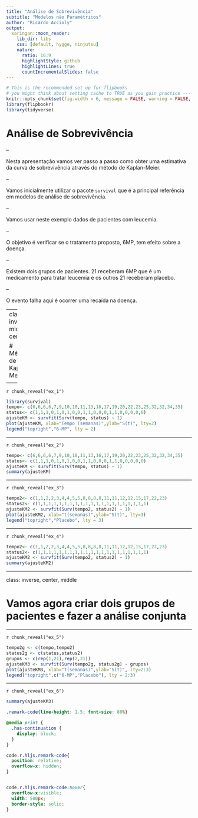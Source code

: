 ```yaml
---
title: "Análise de Sobrevivência"
subtitle: "Modelos não Paramétricos"
author: "Ricardo Accioly"
output:
  xaringan::moon_reader:
    lib_dir: libs
    css: [default, hygge, ninjutsu]
    nature:
      ratio: 16:9
      highlightStyle: github
      highlightLines: true
      countIncrementalSlides: false
---
```



```r
# This is the recommended set up for flipbooks
# you might think about setting cache to TRUE as you gain practice --- building flipbooks from scratch can be time consuming
knitr::opts_chunk$set(fig.width = 6, message = FALSE, warning = FALSE, comment = "", cache = F)
library(flipbookr)
library(tidyverse)
```



# Análise de Sobrevivência

--

Nesta apresentação vamos ver passo a passo como obter uma estimativa da curva de sobrevivência através do método de Kaplan-Meier.

--

Vamos inicialmente utilizar o pacote `survival` que é a principal referência em modelos de análise de sobrevivência. 

--

Vamos usar neste exemplo dados de pacientes com leucemia.

--

O objetivo é verificar se o tratamento proposto, 6MP, tem efeito sobre a doença.  

--

Existem dois grupos de pacientes. 21 receberam 6MP que é um medicamento para tratar leucemia e os outros 21 receberam placebo. 

--

O evento falha aqui é ocorrer uma recaída na doença.

---
class: inverse, middle, center


# Método de Kaplan-Meier





<!-- get a flipbook version of the my_cars code chunk - pauses are where parentheses are balanced -->
---

`r chunk_reveal("ex_1")`

```r
library(survival)
tempo<- c(6,6,6,6,7,9,10,10,11,13,16,17,19,20,22,23,25,32,32,34,35)
status<- c(1,1,1,0,1,0,1,0,0,1,1,0,0,0,1,1,0,0,0,0,0) 
ajusteKM <- survfit(Surv(tempo, status) ~ 1)
plot(ajusteKM, xlab="Tempo (semanas)",ylab="S(t)", lty=2) 
legend("topright","6-MP", lty = 2)
```

---

`r chunk_reveal("ex_2")`

```r
tempo<- c(6,6,6,6,7,9,10,10,11,13,16,17,19,20,22,23,25,32,32,34,35)
status<- c(1,1,1,0,1,0,1,0,0,1,1,0,0,0,1,1,0,0,0,0,0) 
ajusteKM <- survfit(Surv(tempo, status) ~ 1)
summary(ajusteKM)
```

---

`r chunk_reveal("ex_3")`

```r
tempo2<- c(1,1,2,2,3,4,4,5,5,8,8,8,8,11,11,12,12,15,17,22,23)
status2<- c(1,1,1,1,1,1,1,1,1,1,1,1,1,1,1,1,1,1,1,1,1) 
ajusteKM2 <- survfit(Surv(tempo2, status2) ~ 1)
plot(ajusteKM2, xlab="t(semanas)",ylab="S(t)", lty=3) 
legend("topright","Placebo", lty = 3)
```

---

`r chunk_reveal("ex_4")`

```r
tempo2<- c(1,1,2,2,3,4,4,5,5,8,8,8,8,11,11,12,12,15,17,22,23)
status2<- c(1,1,1,1,1,1,1,1,1,1,1,1,1,1,1,1,1,1,1,1,1) 
ajusteKM2 <- survfit(Surv(tempo2, status2) ~ 1)
summary(ajusteKM2)
```

---

class: inverse, center, middle


# Vamos agora criar dois grupos de pacientes e fazer a análise conjunta

---

`r chunk_reveal("ex_5")`

```r
tempo2g <- c(tempo,tempo2)
status2g <- c(status,status2)
grupos <- c(rep(1,21),rep(2,21))
ajusteKM3 <- survfit(Surv(tempo2g, status2g) ~ grupos)
plot(ajusteKM3, xlab="T(semanas)",ylab="S(t)", lty=2:3) 
legend("topright",c("6-MP","Placebo"), lty = 2:3)
```


---

`r chunk_reveal("ex_6")`

```r
summary(ajusteKM3)
```






<!-- adjust font size in this css code chunk, currently 80 -->

```css
.remark-code{line-height: 1.5; font-size: 80%}

@media print {
  .has-continuation {
    display: block;
  }
}

code.r.hljs.remark-code{
  position: relative;
  overflow-x: hidden;
}


code.r.hljs.remark-code:hover{
  overflow-x:visible;
  width: 500px;
  border-style: solid;
}
```



